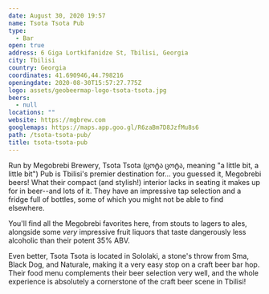 ```yaml
---
date: August 30, 2020 19:57
name: Tsota Tsota Pub
type:
  - Bar
open: true
address: 6 Giga Lortkifanidze St, Tbilisi, Georgia
city: Tbilisi
country: Georgia
coordinates: 41.690946,44.798216
openingdate: 2020-08-30T15:57:27.775Z
logo: assets/geobeermap-logo-tsota-tsota.jpg
beers:
  - null
locations: ""
website: https://mgbrew.com
googlemaps: https://maps.app.goo.gl/R6zaBm7D8JzfMu8s6
path: /tsota-tsota-pub/
title: tsota-tsota-pub
---
```

Run by Megobrebi Brewery, Tsota Tsota (ცოტა ცოტა, meaning "a little bit, a little bit") Pub is Tbilisi's premier destination for... you guessed it, Megobrebi beers! What their compact (and stylish!) interior lacks in seating it makes up for in beer--and lots of it. They have an impressive tap selection and a fridge full of bottles, some of which you might not be able to find elsewhere. 

You'll find all the Megobrebi favorites here, from stouts to lagers to ales, alongside some *very* impressive fruit liquors that taste dangerously less alcoholic than their potent 35% ABV. 

Even better, Tsota Tsota is located in Sololaki, a stone's throw from Sma, Black Dog, and Naturale, making it a very easy stop on a craft beer bar hop. Their food menu complements their beer selection very well, and the whole experience is absolutely a cornerstone of the craft beer scene in Tbilisi!